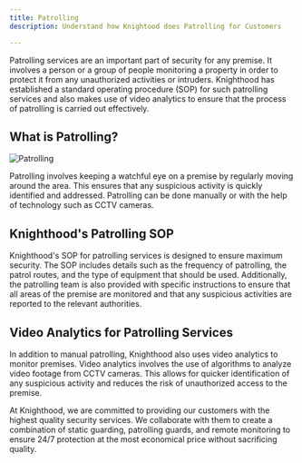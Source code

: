 ```yaml
---
title: Patrolling
description: Understand how Knightood does Patrolling for Customers

---
```




Patrolling services are an important part of security for any premise. It involves a person or a group of people monitoring a property in order to protect it from any unauthorized activities or intruders. Knighthood has established a standard operating procedure (SOP) for such patrolling services and also makes use of video analytics to ensure that the process of patrolling is carried out effectively.

## What is Patrolling?
![Patrolling](/patrol.png)

Patrolling involves keeping a watchful eye on a premise by regularly moving around the area. This ensures that any suspicious activity is quickly identified and addressed. Patrolling can be done manually or with the help of technology such as CCTV cameras.

## Knighthood's Patrolling SOP

Knighthood's SOP for patrolling services is designed to ensure maximum security. The SOP includes details such as the frequency of patrolling, the patrol routes, and the type of equipment that should be used. Additionally, the patrolling team is also provided with specific instructions to ensure that all areas of the premise are monitored and that any suspicious activities are reported to the relevant authorities.

## Video Analytics for Patrolling Services

In addition to manual patrolling, Knighthood also uses video analytics to monitor premises. Video analytics involves the use of algorithms to analyze video footage from CCTV cameras. This allows for quicker identification of any suspicious activity and reduces the risk of unauthorized access to the premise.



At Knighthood, we are committed to providing our customers with the highest quality security services. We collaborate with them to create a combination of static guarding, patrolling guards, and remote monitoring to ensure 24/7 protection at the most economical price without sacrificing quality.
